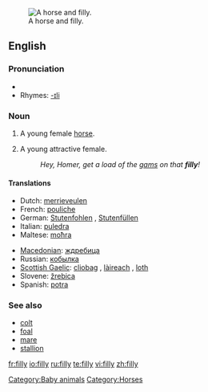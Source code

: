 [[Image:Horse And Filly.jpg|thumb|right|A horse and filly.]]
==English==

===Pronunciation===
*{{audio|en-us-filly.ogg|Audio (US)}}
*Rhymes: [[Rhymes:English:-ɪli|-ɪli]]

===Noun===
{{en-noun|fillies}}

# A young female [[horse]].
# {{obsolescent}} A young attractive female.
#:''Hey, Homer, get a load of the [[gams]] on that '''filly'''!''

====Translations====
{{trans-top|young female horse}}
*Dutch: [[merrieveulen]] {{n}}
*French: [[pouliche]] {{f}}
*German: [[Stutenfohlen]] {{n}}, [[Stutenfüllen]] {{n}}
*Italian: [[puledra]] {{f}}
*Maltese: [[moħra]] {{f}}
{{trans-mid}}
*[[Macedonian]]: [[ждребица]] {{f}}
*Russian: [[кобылка]] {{f}}
*[[Scottish Gaelic]]: [[cliobag]] {{f}}, [[làireach]] {{f}}, [[loth]] {{f}}
*Slovene: [[žrebica]] {{f}}
*Spanish: [[potra]] {{f}}
{{trans-bottom}}

===See also===
*[[colt]]
*[[foal]]
*[[mare]]
*[[stallion]]

[[Category:Baby animals]]
[[Category:Horses]]

[[fr:filly]]
[[io:filly]]
[[ru:filly]]
[[te:filly]]
[[vi:filly]]
[[zh:filly]]